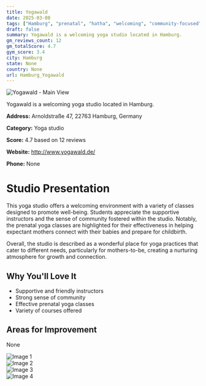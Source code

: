 ```yaml
---
title: Yogawald
date: 2025-03-08
tags: ["Hamburg", "prenatal", "hatha", "welcoming", "community-focused", "Hamburg"]  
draft: false
summary: Yogawald is a welcoming yoga studio located in Hamburg.
gm_reviews_count: 12
gm_totalScore: 4.7
gym_score: 3.4
city: Hamburg
state: None
country: None
url: Hamburg_Yogawald
---
```


<div className="aspect-[16/9] relative my-8">
  <img 
    src="https://lh5.googleusercontent.com/p/AF1QipO9jxmUKnTOcqrPosdFXPV4v_TRMqe2KUHa-bwk=w1920-h1080-k-no"
    alt="Yogawald - Main View"
    className="object-cover absolute inset-0 w-full h-full rounded-lg"
  />
</div>

Yogawald is a welcoming yoga studio located in Hamburg.

**Address:** Arnoldstraße 47, 22763 Hamburg, Germany

**Category:** Yoga studio

**Score:** 4.7 based on 12 reviews

**Website:** http://www.yogawald.de/

**Phone:** None

# Studio Presentation

This yoga studio offers a welcoming environment with a variety of classes designed to promote well-being. Students appreciate the supportive instructors and the sense of community fostered within the studio. Notably, the prenatal yoga classes are highlighted for their effectiveness in helping expectant mothers connect with their babies and prepare for childbirth.

Overall, the studio is described as a wonderful place for yoga practices that cater to different needs, particularly for mothers-to-be, creating a nurturing atmosphere for growth and connection.

## Why You'll Love It

- Supportive and friendly instructors
- Strong sense of community
- Effective prenatal yoga classes
- Variety of courses offered

## Areas for Improvement

None

<div className="grid grid-cols-1 xl:grid-cols-2 gap-4 my-8">
<div className="aspect-[4/3] relative"><img src="https://lh5.googleusercontent.com/p/AF1QipOPyfbvJ4MmkhRt3ZRvQQRp6QZIoV052uD9RBtN=w1920-h1080-k-no" alt="Image 1" className="object-cover absolute inset-0 w-full h-full rounded-lg" /></div>
<div className="aspect-[4/3] relative"><img src="https://lh5.googleusercontent.com/p/AF1QipPNVNyqqyCgZoQwEzR8bLVXsQ8i6innqfDtNAn8=w1920-h1080-k-no" alt="Image 2" className="object-cover absolute inset-0 w-full h-full rounded-lg" /></div>
<div className="aspect-[4/3] relative"><img src="https://lh5.googleusercontent.com/p/AF1QipM3LMn46iIC7UTyrBoBYkCdhMPRGsyznby93Oo8=w1920-h1080-k-no" alt="Image 3" className="object-cover absolute inset-0 w-full h-full rounded-lg" /></div>
<div className="aspect-[4/3] relative"><img src="https://lh5.googleusercontent.com/p/AF1QipMO4GmK46lZeGavxzN2d09tbKhX8nzHMBuw9TMH=w1920-h1080-k-no" alt="Image 4" className="object-cover absolute inset-0 w-full h-full rounded-lg" /></div>
</div>